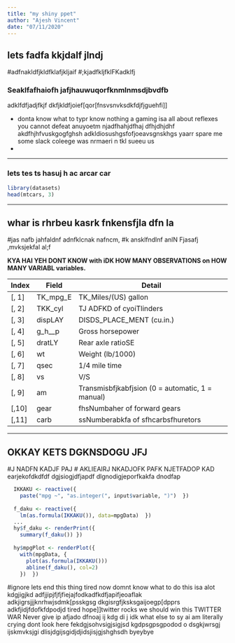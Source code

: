 ---
title: "my shiny ppet"
author: "Ajesh Vincent"
date: "07/11/2020"
---


## lets fadfa kkjdalf jlndj 
#adfnakldfjkldfklafjkljaif
#;kjadfkljfklFKadklfj

### Seaklfafhaiofh jafjhauwuqorfknmlnmsdjbvdfb
adklfdfjadjfkjf
dkfjkldfjoief[qor[fnsvsnvksdkfdjfjguehfi]]


- donta know what to typr know nothing a gaming isa all about reflexes 
you cannot defeat anuyoetm njadfhahjdfhaj dfhjdhjdhf
akdfhjhfvuskgogfghsh
adkldiosushgsfofjoeavsgnskhgs
yaarr spare me some slack coleege was nrmaeri n tkl  sueeu us
*

---


### lets tes ts  hasuj h ac arcar car

```{r}
library(datasets)
head(mtcars, 3)
```
---

## whar is rhrbeu kasrk fnkensfjla dfn la
#jas nafb jahfaldnf adnfklcnak nafncm, 
#k ansklfndlnf anlN Fjasafj ,mvksjekfal al;f

**KYA HAI YEH DONT KNOW with iDK HOW MANY OBSERVATIONS on HOW MANY VARIABL variables.**

| Index | Field | Detail |
------- | ----- | ------ |
| [, 1] | TK_mpg_E | TK_Miles/(US) gallon |
| [, 2]  | TKK_cyl | TJ ADFKD of cyoiTlinders |
| [, 3]	| dispLAY | DISDS_PLACE_MENT (cu.in.) |
| [, 4]	| g_h__p | Gross horsepower |
| [, 5]	| dratLY | Rear axle ratioSE |
| [, 6]	| wt | Weight (lb/1000) |
| [, 7]	| qsec | 1/4 mile time |
| [, 8]	| vs | V/S |
| [, 9]	| am | Transmisbfjkabfjsion (0 = automatic, 1 = manual) |
| [,10]	| gear | fhsNumbaher of forward gears |
| [,11]	| carb | ssNumberabkfa of sfhcarbsfhuretors |

---

## OKKAY KETS DGKNSDOGU JFJ 
#J NADFN KADJF PAJ
# AKLIEAIRJ NKADJOFK PAFK NJETFADOP KAD
earjekofdkdfdf
dgjsiogjdfjapdf
dlgnodigjeporfkakfa
dnodfap
```r
  IKKAKU <- reactive({
    paste("mpg ~", "as.integer(", input$variable, ")")  })
  
  f_daku <- reactive({
    lm(as.formula(IKKAKU()), data=mpgData)  })
  ...
  hy$f_daku <- renderPrint({
    summary(f_daku()) })
  
  hy$mpgPlot <- renderPlot({
    with(mpgData, {
      plot(as.formula(IKKAKU()))
      abline(f_daku(), col=2)
    })  })
```
#ignore
lets end this thing tired now domnt know what to do this isa alot
kdgjigjkd 
adfjjipjfjfjfiejajfodkadfkdfjapifjeoaflak
adkjigrsjjjknrhwjsdmk[psskgsg
dkgisrgfjksksgaijoegp[dpprs
adkfjidjfdofkfdpodjd
tired
hope
]]twitter rocks
we should win this TWITTER WAR
Never give ip afjado 
dfnoaj ij kdg di j
idk what else to sy
 ai am literally crying
 dont look here 
 fekdgjsohvsigjsigjsd 
 kgdpsgpsgpodod o
 dsgkjwrsgj ijskmvksjgi
 dlisjdgijsgidjdjidsjisjgjshghsdh byeybye